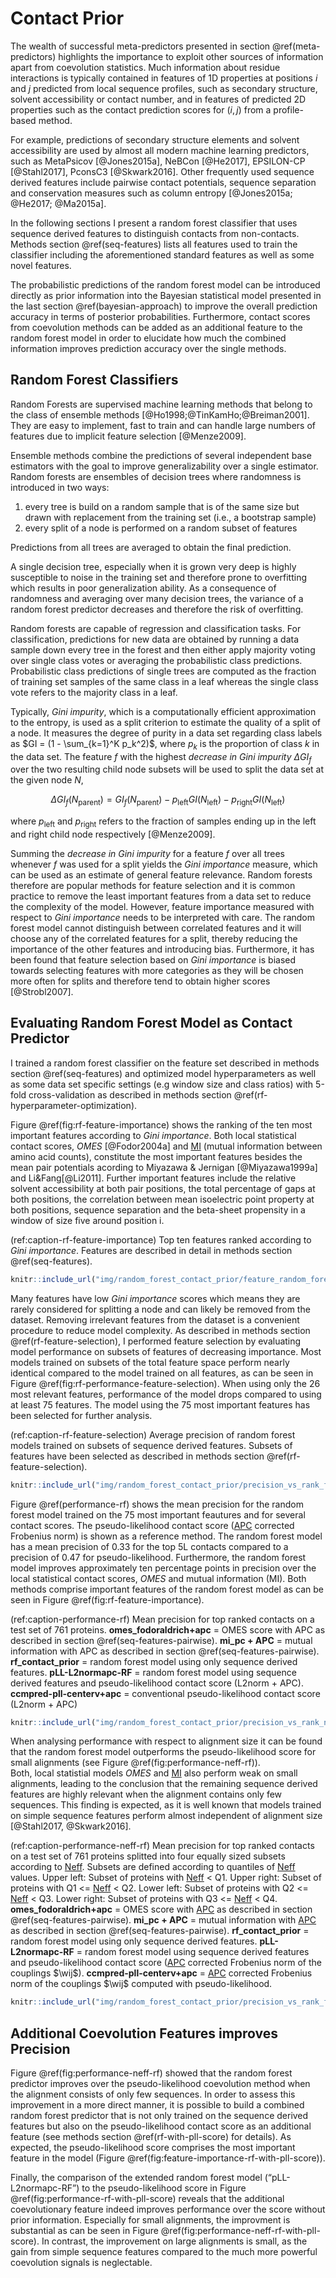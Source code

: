 # Contact Prior {#contact-prior}

The wealth of successful meta-predictors presented in section \@ref(meta-predictors) highlights the importance to exploit other sources of information apart from coevolution statistics.
Much information about residue interactions is typically contained in features of 1D properties at positions $i$ and $j$ predicted from local sequence profiles, such as secondary structure, solvent accessibility or contact number, and in features of predicted 2D properties such as the contact prediction scores for $(i,j)$ from a profile-based method. 

For example, predictions of secondary structure elements and solvent accessibility are used by almost all modern machine learning predictors, such as MetaPsicov [@Jones2015a], NeBCon [@He2017], EPSILON-CP [@Stahl2017], PconsC3 [@Skwark2016].
Other frequently used sequence derived features include pairwise contact potentials, sequence separation and conservation measures such as column entropy [@Jones2015a; @He2017; @Ma2015a].

In the following sections I present a random forest classifier that uses sequence derived features to distinguish contacts from non-contacts.
Methods section \@ref(seq-features) lists all features used to train the classifier including the aforementioned standard features as well as some novel features. 

The probabilistic predictions of the random forest model can be introduced directly as prior information into the Bayesian statistical model presented in the last section \@ref(bayesian-approach) to improve the overall prediction accuracy in terms of posterior probabilities.
Furthermore, contact scores from coevolution methods can be added as an additional feature to the random forest model in order to elucidate how much the combined information improves prediction accuracy over the single methods. 


## Random Forest Classifiers

Random Forests are supervised machine learning methods that belong to the class of ensemble methods [@Ho1998;@TinKamHo;@Breiman2001].
They are easy to implement, fast to train and can handle large numbers of features due to implicit feature selection [@Menze2009].

Ensemble methods combine the predictions of several independent base estimators with the goal to improve generalizability over a single estimator.
Random forests are ensembles of decision trees where randomness is introduced in two ways:

1. every tree is build on a random sample that is of the same size but drawn with replacement from the training set (i.e., a bootstrap sample) 
2. every split of a node is performed on a random subset of features

Predictions from all trees are averaged to obtain the final prediction.

A single decision tree, especially when it is grown very deep is highly susceptible to noise in the training set and therefore prone to overfitting which results in poor generalization ability. 
As a consequence of randomness and averaging over many decision trees, the variance of a random forest predictor decreases and therefore the risk of overfitting.

Random forests are capable of regression and classification tasks.
For classification, predictions for new data are obtained by running a data sample down every tree in the forest and then either apply majority voting over single class votes or averaging the probabilistic class predictions. Probabilistic class predictions of single trees are computed as the fraction of training set samples of the same class in a leaf whereas the single class vote refers to the majority class in a leaf. 

Typically, *Gini impurity*, which is a computationally efficient approximation to the entropy, is used as a split criterion to estimate the quality of a split of a node.
It measures the degree of purity in a data set regarding class labels as $GI = (1 - \sum_{k=1}^K p_k^2)$, where $p_k$ is the proportion of class $k$ in the data set.
The feature $f$ with the highest *decrease in Gini impurity* $\Delta GI_f$ over the two resulting child node subsets will be used to split the data set at the given node $N$, 

$$
\Delta GI_f(N_{\textrm{parent}}) = GI_f(N_{\textrm{parent}}) - p_{\textrm{left}} GI(N_{\textrm{left}}) - p_{\textrm{right}} GI(N_{\textrm{left}})
$$

where $p_{\textrm{left}}$ and $p_{\textrm{right}}$ refers to the fraction of samples ending up in the left and right child node respectively [@Menze2009].


Summing the *decrease in Gini impurity* for a feature $f$ over all trees whenever $f$ was used for a split yields the *Gini importance* measure, which can be used as an estimate of general feature relevance.
Random forests therefore are popular methods for feature selection and it is common practice to remove the least important features from a data set to reduce the complexity of the model.
However, feature importance measured with respect to *Gini importance* needs to be interpreted with care.
The random forest model cannot distinguish between correlated features and it will choose any of the correlated features for a split, thereby reducing the importance of the other features and introducing bias.
Furthermore, it has been found that feature selection based on *Gini importance* is biased towards selecting features with more categories as they will be chosen more often for splits and therefore tend to obtain higher scores [@Strobl2007].


## Evaluating Random Forest Model as Contact Predictor

I trained a random forest classifier on the feature set described in methods section \@ref(seq-features) and optimized model hyperparameters as well as some data set specific settings (e.g window size and class ratios) with 5-fold cross-validation as described in methods section \@ref(rf-hyperparameter-optimization).

Figure \@ref(fig:rf-feature-importance) shows the ranking of the ten most important features according to *Gini importance*.
Both local statistical contact scores, *OMES* [@Fodor2004a] and [MI](#abbrev) (mutual information between amino acid counts), constitute the most important features besides the mean pair potentials acording to Miyazawa & Jernigan [@Miyazawa1999a] and Li&Fang[@Li2011].
Further important features include the relative solvent accessibility at both pair positions, the total percentage of gaps at both positions, the correlation between mean isoelectric point property at both positions, sequence separation and the beta-sheet propensity in a window of size five around position i. 

(ref:caption-rf-feature-importance) Top ten features ranked according to *Gini importance*. Features are described in detail in methods section \@ref(seq-features).

```r
knitr::include_url("img/random_forest_contact_prior/feature_random_forest_optimalhyperparameters_topfeatures.html", height = "500px")
```

Many features have low *Gini importance* scores which means they are rarely considered for splitting a node and can likely be removed from the dataset. 
Removing irrelevant features from the dataset is a convenient procedure to reduce model complexity.
As described in methods section \@ref(rf-feature-selection), I performed feature selection by evaluating model performance on subsets of features of decreasing importance.
Most models trained on subsets of the total feature space perform nearly identical compared to the model trained on all features, as can be seen in Figure \@ref(fig:rf-performance-feature-selection).
When using only the 26 most relevant features, performance of the model drops compared to using at least 75 features.
The model using the 75 most important features has been selected for further analysis. 

(ref:caption-rf-feature-selection) Average precision of random forest models trained on subsets of sequence derived features. Subsets of features have been selected as described in methods section \@ref(rf-feature-selection).  

```r
knitr::include_url("img/random_forest_contact_prior/precision_vs_rank_featureselection_random_forest_optimized_hyperparameters.html", height = "500px")
```


Figure \@ref(performance-rf) shows the mean precision for the random forest model trained on the 75 most important feautures and for several contact scores.
The pseudo-likelihood contact score ([APC](#abbrev) corrected Frobenius norm) is shown as a reference method.
The random forest model has a mean precision of 0.33 for the top 5L contacts compared to a precision of 0.47 for pseudo-likelihood.
Furthermore, the random forest model improves approximately ten percentage points in precision over the local statistical contact scores, *OMES* and mutual information (MI).
Both methods comprise important features of the random forest model as can be seen in Figure \@ref(fig:rf-feature-importance).


(ref:caption-performance-rf) Mean precision for top ranked contacts on a test set of 761 proteins. **omes_fodoraldrich+apc** = OMES score with APC as described in section \@ref(seq-features-pairwise). **mi_pc + APC** = mutual information with APC as described in section \@ref(seq-features-pairwise). **rf_contact_prior** = random forest model using only sequence derived features.  **pLL-L2normapc-RF** = random forest model using sequence derived features and pseudo-likelihood contact score (L2norm + APC). **ccmpred-pll-centerv+apc** = conventional pseudo-likelihood contact score (L2norm + APC)

```r
knitr::include_url("img/random_forest_contact_prior/precision_vs_rank_notitle.html", height = "500px")
```


When analysing performance with respect to alignment size it can be found that the random forest model outperforms the pseudo-likelihood score for small alignments (see Figure \@ref(fig:performance-neff-rf)).  
Both, local statistial models *OMES* and [MI](#abbrev) also perform weak on small alignments, leading to the conclusion that the remaining sequence derived features are highly relevant when the alignment contains only few sequences.
This finding is expected, as it is well known that models trained on simple sequence features perform almost independent of alignment size [@Stahl2017, @Skwark2016].


(ref:caption-performance-neff-rf) Mean precision for top ranked contacts on a test set of 761 proteins splitted into four equally sized subsets according to [Neff](#abbrev). Subsets are defined according to quantiles of [Neff](#abbrev) values. Upper left: Subset of proteins with [Neff](#abbrev) < Q1. Upper right: Subset of proteins with Q1 <= [Neff](#abbrev) < Q2. Lower left: Subset of proteins with Q2 <= [Neff](#abbrev) < Q3. Lower right: Subset of proteins with Q3 <= [Neff](#abbrev) < Q4. **omes_fodoraldrich+apc** = OMES score with [APC](#abbrev) as described in section \@ref(seq-features-pairwise). **mi_pc + APC** = mutual information with [APC](#abbrev) as described in section \@ref(seq-features-pairwise). **rf_contact_prior** = random forest model using only sequence derived features.  **pLL-L2normapc-RF** = random forest model using sequence derived features and pseudo-likelihood contact score ([APC](#abbrev) corrected Frobenius norm of the couplings $\wij$). **ccmpred-pll-centerv+apc** = [APC](#abbrev) corrected Frobenius norm of the couplings $\wij$ computed with pseudo-likelihood.


```r
knitr::include_url("img/random_forest_contact_prior/precision_vs_rank_facetted_by_neff_notitle.html", height = "600px")
```



## Additional Coevolution Features improves Precision

Figure \@ref(fig:performance-neff-rf) showed that the random forest predictor improves over the pseudo-likelihood coevolution method when the alignment consists of only few sequences. 
In order to assess this improvement in a more direct manner, it is possible to build a combined random forest predictor that is not only trained on the sequence derived features but also on the pseudo-likelihood contact score as an additional feature (see methods section \@ref(rf-with-pll-score) for details). 
As expected, the pseudo-likelihood score comprises the most important feature in the model (Figure \@ref(fig:feature-importance-rf-with-pll-score)).

Finally, the comparison of the extended random forest model ("pLL-L2normapc-RF") to the pseudo-likelihood score in Figure \@ref(fig:performance-rf-with-pll-score) reveals that the additional coevolutionary feature indeed improves performance over the score without prior information.
Especially for small alignments, the improvment is substantial as can be seen in Figure \@ref(fig:performance-neff-rf-with-pll-score).
In contrast, the improvement on large alignments is small, as the gain from simple sequence features compared to the much more powerful coevolution signals is neglectable. 













